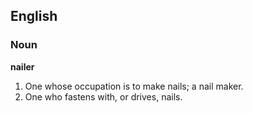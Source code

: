 ==English==

===Noun===

'''nailer'''

#One whose occupation is to make nails; a nail maker.
#One who fastens with, or drives, nails.